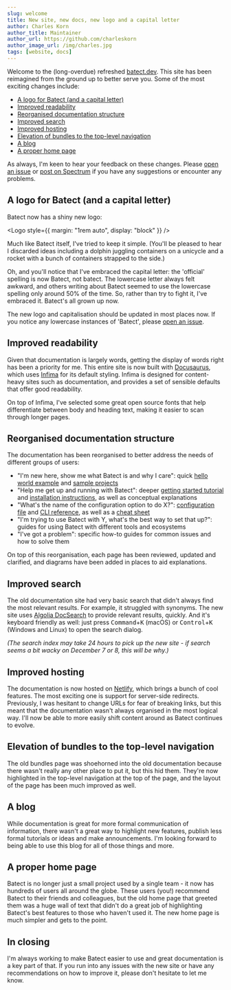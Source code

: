 ```yaml
---
slug: welcome
title: New site, new docs, new logo and a capital letter
author: Charles Korn
author_title: Maintainer
author_url: https://github.com/charleskorn
author_image_url: /img/charles.jpg
tags: [website, docs]
---
```



Welcome to the (long-overdue) refreshed [batect.dev](https://batect.dev). This site has been reimagined from the ground up to
better serve you. Some of the most exciting changes include:

- [A logo for Batect (and a capital letter)](#a-logo-for-batect-and-a-capital-letter)
- [Improved readability](#improved-readability)
- [Reorganised documentation structure](#reorganised-documentation-structure)
- [Improved search](#improved-search)
- [Improved hosting](#improved-hosting)
- [Elevation of bundles to the top-level navigation](#elevation-of-bundles-to-the-top-level-navigation)
- [A blog](#a-blog)
- [A proper home page](#a-proper-home-page)

As always, I'm keen to hear your feedback on these changes. Please [open an issue](https://github.com/batect/batect/issues) or
[post on Spectrum](https://spectrum.chat/batect) if you have any suggestions or encounter any problems.

## A logo for Batect (and a capital letter)

Batect now has a shiny new logo:

<Logo style={{ margin: "1rem auto", display: "block" }} />

Much like Batect itself, I've tried to keep it simple. (You'll be pleased to hear I discarded ideas including a dolphin juggling containers
on a unicycle and a rocket with a bunch of containers strapped to the side.)

Oh, and you'll notice that I've embraced the capital letter: the 'official' spelling is now Batect, not batect. The lowercase letter
always felt awkward, and others writing about Batect seemed to use the lowercase spelling only around 50% of the time. So, rather than try to fight
it, I've embraced it. Batect's all grown up now.

The new logo and capitalisation should be updated in most places now. If you notice any lowercase instances of 'Batect', please
[open an issue](https://github.com/batect/batect/issues).

## Improved readability

Given that documentation is largely words, getting the display of words right has been a priority for me. This entire site is now built with
[Docusaurus](https://docusaurus.io/), which uses [Infima](https://facebookincubator.github.io/infima/) for its default styling. Infima is
designed for content-heavy sites such as documentation, and provides a set of sensible defaults that offer good readability.

On top of Infima, I've selected some great open source fonts that help differentiate between body and heading text, making it easier to scan through
longer pages.

## Reorganised documentation structure

The documentation has been reorganised to better address the needs of different groups of users:

- "I'm new here, show me what Batect is and why I care": quick [hello world example](/docs/getting-started/hello-world) and [sample projects](/docs/getting-started/sample-projects)
- "Help me get up and running with Batect": deeper [getting started tutorial](/docs/getting-started/tutorial) and [installation instructions](/docs/getting-started/installation), as well as conceptual explanations
- "What's the name of the configuration option to do X?": [configuration file](/docs/reference/config) and [CLI reference](/docs/reference/cli), as well as a [cheat sheet](/docs/reference/cheat-sheet)
- "I'm trying to use Batect with Y, what's the best way to set that up?": guides for using Batect with different tools and ecosystems
- "I've got a problem": specific how-to guides for common issues and how to solve them

On top of this reorganisation, each page has been reviewed, updated and clarified, and diagrams have been added in places to aid explanations.

## Improved search

The old documentation site had very basic search that didn't always find the most relevant results. For example, it struggled with synonyms.
The new site uses [Algolia DocSearch](https://docsearch.algolia.com/) to provide relevant results, quickly. And it's keyboard friendly as well:
just press <kbd>Command</kbd>+<kbd>K</kbd> (macOS) or <kbd>Control</kbd>+<kbd>K</kbd> (Windows and Linux) to open the search dialog.

_(The search index may take 24 hours to pick up the new site - if search seems a bit wacky on December 7 or 8, this will be why.)_

## Improved hosting

The documentation is now hosted on [Netlify](https://www.netlify.com/), which brings a bunch of cool features. The most exciting one is
support for server-side redirects. Previously, I was hesitant to change URLs for fear of breaking links, but this meant that the
documentation wasn't always organised in the most logical way. I'll now be able to more easily shift content around as Batect continues to evolve.

## Elevation of bundles to the top-level navigation

The old bundles page was shoehorned into the old documentation because there wasn't really any other place to put it, but this hid them. They're
now highlighted in the top-level navigation at the top of the page, and the layout of the page has been much improved as well.

## A blog

While documentation is great for more formal communication of information, there wasn't a great way to highlight new features, publish less formal
tutorials or ideas and make announcements. I'm looking forward to being able to use this blog for all of those things and more.

## A proper home page

Batect is no longer just a small project used by a single team - it now has hundreds of users all around the globe. These users (you!) recommend Batect
to their friends and colleagues, but the old home page that greeted them was a huge wall of text that didn't do a great job of highlighting Batect's
best features to those who haven't used it. The new home page is much simpler and gets to the point.

## In closing

I'm always working to make Batect easier to use and great documentation is a key part of that. If you run into any issues with the new site
or have any recommendations on how to improve it, please don't hesitate to let me know.
